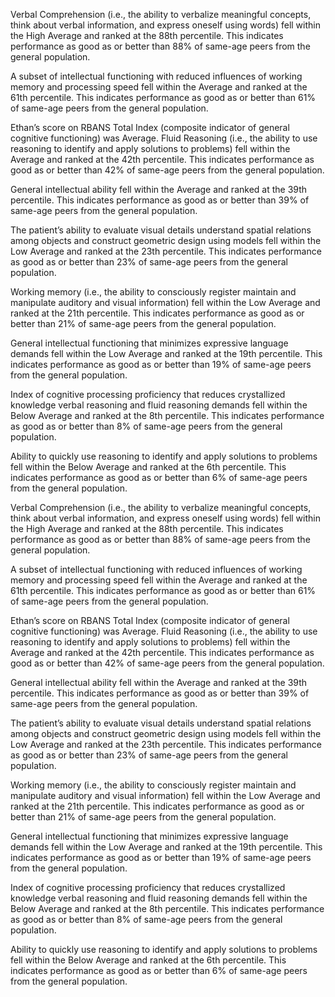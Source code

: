 <summary>
Verbal Comprehension (i.e., the ability to verbalize meaningful concepts, think about verbal information, and express oneself using words) fell within the High Average and ranked at the 88th percentile. This indicates performance as good as or better than 88% of same-age peers from the general population.

A subset of intellectual functioning with reduced influences of working memory and processing speed fell within the Average and ranked at the 61th percentile. This indicates performance as good as or better than 61% of same-age peers from the general population.

Ethan's score on RBANS Total Index (composite indicator of general cognitive functioning) was Average.
Fluid Reasoning (i.e., the ability to use reasoning to identify and apply solutions to problems) fell within the Average and ranked at the 42th percentile. This indicates performance as good as or better than 42% of same-age peers from the general population.

General intellectual ability fell within the Average and ranked at the 39th percentile. This indicates performance as good as or better than 39% of same-age peers from the general population.

The patient's ability to evaluate visual details understand spatial relations among objects and construct geometric design using models fell within the Low Average and ranked at the 23th percentile. This indicates performance as good as or better than 23% of same-age peers from the general population.

Working memory (i.e., the ability to consciously register maintain and manipulate auditory and visual information) fell within the Low Average and ranked at the 21th percentile. This indicates performance as good as or better than 21% of same-age peers from the general population.

General intellectual functioning that minimizes expressive language demands fell within the Low Average and ranked at the 19th percentile. This indicates performance as good as or better than 19% of same-age peers from the general population.

Index of cognitive processing proficiency that reduces crystallized knowledge verbal reasoning and fluid reasoning demands fell within the Below Average and ranked at the 8th percentile. This indicates performance as good as or better than 8% of same-age peers from the general population.

Ability to quickly use reasoning to identify and apply solutions to problems fell within the Below Average and ranked at the 6th percentile. This indicates performance as good as or better than 6% of same-age peers from the general population.
</summary>
Verbal Comprehension (i.e., the ability to verbalize meaningful concepts, think about verbal information, and express oneself using words) fell within the High Average and ranked at the 88th percentile. This indicates performance as good as or better than 88% of same-age peers from the general population.

A subset of intellectual functioning with reduced influences of working memory and processing speed fell within the Average and ranked at the 61th percentile. This indicates performance as good as or better than 61% of same-age peers from the general population.

Ethan's score on RBANS Total Index (composite indicator of general cognitive functioning) was Average.
Fluid Reasoning (i.e., the ability to use reasoning to identify and apply solutions to problems) fell within the Average and ranked at the 42th percentile. This indicates performance as good as or better than 42% of same-age peers from the general population.

General intellectual ability fell within the Average and ranked at the 39th percentile. This indicates performance as good as or better than 39% of same-age peers from the general population.

The patient's ability to evaluate visual details understand spatial relations among objects and construct geometric design using models fell within the Low Average and ranked at the 23th percentile. This indicates performance as good as or better than 23% of same-age peers from the general population.

Working memory (i.e., the ability to consciously register maintain and manipulate auditory and visual information) fell within the Low Average and ranked at the 21th percentile. This indicates performance as good as or better than 21% of same-age peers from the general population.

General intellectual functioning that minimizes expressive language demands fell within the Low Average and ranked at the 19th percentile. This indicates performance as good as or better than 19% of same-age peers from the general population.

Index of cognitive processing proficiency that reduces crystallized knowledge verbal reasoning and fluid reasoning demands fell within the Below Average and ranked at the 8th percentile. This indicates performance as good as or better than 8% of same-age peers from the general population.

Ability to quickly use reasoning to identify and apply solutions to problems fell within the Below Average and ranked at the 6th percentile. This indicates performance as good as or better than 6% of same-age peers from the general population.

